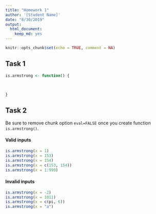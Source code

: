 ```yaml
---
title: "Homework 1"
author: '[Student Name]'
date: "8/30/2019"
output: 
  html_document:
    keep_md: yes
---
```


```r
knitr::opts_chunk$set(echo = TRUE, comment = NA)
```

## Task 1

```r
is.armstrong <- function() {
  
  
  
}
```




## Task 2

Be sure to remove chunk option `eval=FALSE` once you create function
`is.armstrong()`.

#### Valid inputs

```r
is.armstrong(x = 1)
is.armstrong(x = 153)
is.armstrong(x = 154)
is.armstrong(x = c(153, 154))
is.armstrong(x = 1:999)
```

#### Invalid inputs

```r
is.armstrong(x = -2)
is.armstrong(x = 1011)
is.armstrong(x = c(pi, 6))
is.armstrong(x = "a")
```

